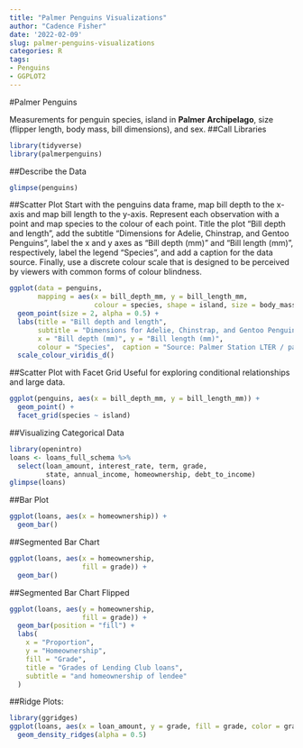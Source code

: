 ```yaml
---
title: "Palmer Penguins Visualizations"
author: "Cadence Fisher"
date: '2022-02-09'
slug: palmer-penguins-visualizations
categories: R
tags:
- Penguins
- GGPLOT2
---
```


#Palmer Penguins

Measurements for penguin species, island in **Palmer Archipelago**, size (flipper length, body mass, bill dimensions), and sex.
##Call Libraries
```r
library(tidyverse)
library(palmerpenguins)
```
##Describe the Data
```r
glimpse(penguins)
```



##Scatter Plot 
Start with the penguins data frame, map bill depth to the x-axis and map bill length to the y-axis. Represent each observation with a point and map species to the colour of each point. Title the plot "Bill depth and length", add the subtitle "Dimensions for Adelie, Chinstrap, and Gentoo Penguins", label the x and y axes as "Bill depth (mm)" and "Bill length (mm)", respectively, label the legend "Species", and add a caption for the data source. Finally, use a discrete colour scale that is designed to be perceived by viewers with common forms of colour blindness.
```r
ggplot(data = penguins, 
       mapping = aes(x = bill_depth_mm, y = bill_length_mm,
                     colour = species, shape = island, size = body_mass_g, alpha = flipper_length_mm)) +
  geom_point(size = 2, alpha = 0.5) +
  labs(title = "Bill depth and length",
       subtitle = "Dimensions for Adelie, Chinstrap, and Gentoo Penguins",
       x = "Bill depth (mm)", y = "Bill length (mm)",
       colour = "Species",  caption = "Source: Palmer Station LTER / palmerpenguins package") +
  scale_colour_viridis_d()
```

##Scatter Plot with Facet Grid
Useful for exploring conditional relationships and large data.
```r
ggplot(penguins, aes(x = bill_depth_mm, y = bill_length_mm)) + 
  geom_point() +
  facet_grid(species ~ island)
```

##Visualizing Categorical Data
```r
library(openintro)
loans <- loans_full_schema %>%
  select(loan_amount, interest_rate, term, grade, 
         state, annual_income, homeownership, debt_to_income)
glimpse(loans)
```

##Bar Plot
```r
ggplot(loans, aes(x = homeownership)) +
  geom_bar()
```

##Segmented Bar Chart
```r
ggplot(loans, aes(x = homeownership, 
                  fill = grade)) +
  geom_bar()
```
##Segmented Bar Chart Flipped
```r
ggplot(loans, aes(y = homeownership,
                  fill = grade)) +
  geom_bar(position = "fill") +
  labs(
    x = "Proportion",
    y = "Homeownership",
    fill = "Grade",
    title = "Grades of Lending Club loans",
    subtitle = "and homeownership of lendee"
  )
```

##Ridge Plots:
```r
library(ggridges)
ggplot(loans, aes(x = loan_amount, y = grade, fill = grade, color = grade)) + 
  geom_density_ridges(alpha = 0.5)
```

